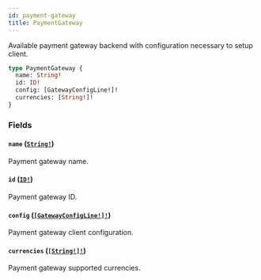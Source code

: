 ```yaml
---
id: payment-gateway
title: PaymentGateway
---
```


Available payment gateway backend with configuration necessary to setup client.

```graphql
type PaymentGateway {
  name: String!
  id: ID!
  config: [GatewayConfigLine!]!
  currencies: [String!]!
}
```

### Fields

#### `name` ([`String!`](../../../developer/api-reference/scalars/string))

Payment gateway name.

#### `id` ([`ID!`](../../../developer/api-reference/scalars/id))

Payment gateway ID.

#### `config` ([`[GatewayConfigLine!]!`](../../../developer/api-reference/objects/gateway-config-line))

Payment gateway client configuration.

#### `currencies` ([`[String!]!`](../../../developer/api-reference/scalars/string))

Payment gateway supported currencies.
